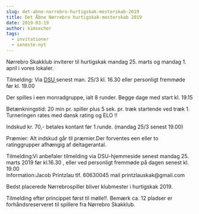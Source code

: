 ```yaml
---
slug: det-abne-norrebro-hurtigskak-mesterskab-2019
title: Det Åbne Nørrebro hurtigskak-mesterskab 2019
date: 2019-03-19
author: kimsecher
tags:
  - invitationer
  - seneste-nyt
---
```

<!-- wp:paragraph -->
<p>Nørrebro Skakklub inviterer til hurtigskak mandag 25. marts og mandag 1. april i vores lokaler.</p>
<!-- /wp:paragraph -->

<!-- wp:paragraph -->
<p>Tilmelding: Via <a href="http://turnering.skak.dk/TournamentActive/Details?tourId=25485">DSU </a>senest man. 25/3 kl. 16.30 eller personligt fremmøde før kl. 19.00 </p>
<!-- /wp:paragraph -->

<!-- wp:paragraph -->
<p>Der spilles i een monradgruppe, ialt 8 runder. Begge dage med start kl. 19.15</p>
<!-- /wp:paragraph -->

<!-- wp:paragraph -->
<p>Betænkningstid: 20 min pr. spiller plus 5 sek. pr. træk startende ved træk 1. Turneringen rates med dansk rating og ELO !!</p>
<!-- /wp:paragraph -->

<!-- wp:paragraph -->
<p>Indskud kr. 70,- betales kontant før 1.runde. (mandag 25/3 senest 19.00) </p>
<!-- /wp:paragraph -->

<!-- wp:paragraph -->
<p>Præmier: Alt indskud går til præmier.Der forventes een eller to ratinggrupper afhængig af deltagerantal.</p>
<!-- /wp:paragraph -->

<!-- wp:paragraph -->
<p>Tilmelding:Vi anbefaler tilmelding via DSU-hjemmeside senest mandag  25. marts 2019 før kl.16.30 , eller ved personligt fremmøde på dagen senest kl. 19.00<br>
Information:Jacob Printzlau tlf. 60630045 mail printzlauskak@gmail.com</p>
<!-- /wp:paragraph -->

<!-- wp:paragraph -->
<p>Bedst placerede Nørrebrospiller bliver klubmester i hurtigskak 2019.</p>
<!-- /wp:paragraph -->

<!-- wp:paragraph -->
<p>Tilmelding efter princippet først til mølle!!.  Bemærk ca. 12 pladser er forhåndsreserveret til spillere fra Nørrebro Skakklub.</p>
<!-- /wp:paragraph -->
